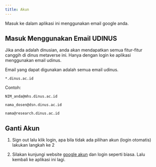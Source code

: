 ```yaml
---
title: Akun
---
```


Masuk ke dalam aplikasi ini menggunakan email google anda.

## Masuk Menggunakan Email UDINUS

Jika anda adalah dinusian, anda akan mendapatkan semua fitur-fitur canggih di dinus metaverse ini. Hanya dengan login ke aplikasi menggunakan email udinus.

Email yang dapat digunakan adalah semua email udinus.

`*.dinus.ac.id`

Contoh:

`NIM_anda@mhs.dinus.ac.id`

`nama_dosen@dsn.dinus.ac.id`

`nama@research.dinus.ac.id`

## Ganti Akun

1. Sign out lalu klik login, apa bila tidak ada pilihan akun (login otomatis) lakukan langkah ke 2

2. Silakan kunjungi website
[google akun](https://accounts.google.com/) dan login seperti biasa. Lalu kembali ke aplikasi ini lagi.
